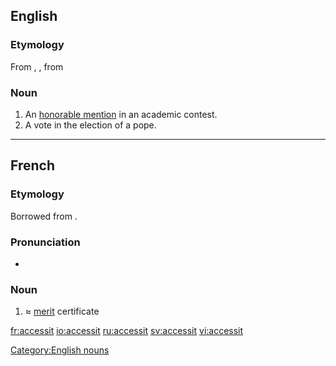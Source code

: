 ==English==

===Etymology===
From {{etyl|la|en}}, {{term|accessit||lang=la|he came near}}, from {{term|accedo||lang=la|approach}}

===Noun===
{{en-noun}}

# An [[honorable mention]] in an academic contest.
# A vote in the election of a pope.

[[Category:English nouns]]

----

==French==

===Etymology===
Borrowed from {{etyl|la|fr}} {{term|accessit|lang=la}}.

===Pronunciation===
* {{IPA|/aksɛsit/|/aksesit/|lang=fr}}

===Noun===
{{fr-noun|m}}

# {{context|school|lang=fr}} ≈ [[merit]] certificate

[[fr:accessit]]
[[io:accessit]]
[[ru:accessit]]
[[sv:accessit]]
[[vi:accessit]]